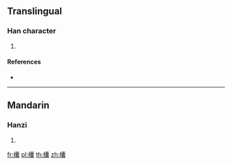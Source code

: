 ==Translingual==

===Han character===
{{Han char|rn=75|rad=木|as=22|sn=26|four=|canj=DJBV}}

# {{defn|Han|sort=木22}}

====References====
* {{Han ref|kx=0564.200|dkj=15977|dj=0953.270|hdz=21327.010|uh=6B1C|ud=27420}}

----

==Mandarin==

===Hanzi===
{{cmn-hanzi|pin=[[náng]] ([[nang2]])|wg=nang<sup>2</sup>}}

# {{defn|lang=cmn|sort=木22}}

[[fr:欜]]
[[pl:欜]]
[[th:欜]]
[[zh:欜]]
